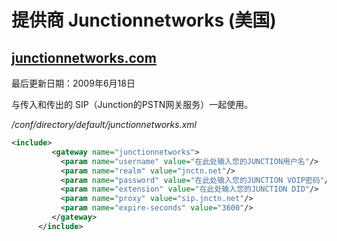 # 提供商 Junctionnetworks (美国)

## [junctionnetworks.com](http://junctionnetworks.com)

最后更新日期：2009年6月18日

与传入和传出的 SIP（Junction的PSTN网关服务）一起使用。

_/conf/directory/default/junctionnetworks.xml_

```xml
<include>
         <gateway name="junctionnetworks">
           <param name="username" value="在此处输入您的JUNCTION用户名"/>
           <param name="realm" value="jnctn.net"/>
           <param name="password" value="在此处输入您的JUNCTION VOIP密码"/>
           <param name="extension" value="在此处输入您的JUNCTION DID"/>
           <param name="proxy" value="sip.jnctn.net"/>
           <param name="expire-seconds" value="3600"/>
         </gateway>
      </include> 
```